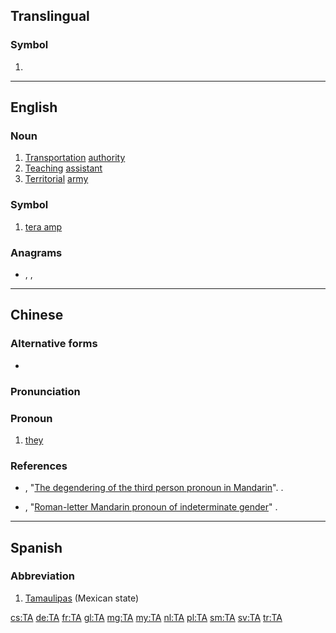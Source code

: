 {{also|Appendix:Variations of "ta"}}
==Translingual==
{{wikipedia}}

===Symbol===
{{mul-symbol}}

# {{SI-unit-abb|tera|ampere|[[electrical current]]}}

----

==English==

===Noun===
{{en-noun}}

# [[transportation|Transportation]] [[authority]]
# [[teaching|Teaching]] [[assistant]]
# [[territorial|Territorial]] [[army]]

===Symbol===
{{en-symbol}}

# [[tera amp]]

===Anagrams===
* {{l|en|'at}}, {{l|en|AT}}, {{l|en|at}}

----

==Chinese==

===Alternative forms===
* {{l|zh|ta}}

===Pronunciation===
{{zh-pron
|m=tā
|cat=pronoun
}}

===Pronoun===
{{zh-pronoun}}

# {{n-g|An alternative spelling of the third-person pronoun {{zh-l|他}} that is explicitly gender-neutral:}} [[they]]

===References===
* {{w|Victor Mair}}, "[http://languagelog.ldc.upenn.edu/nll/?p=8937 The degendering of the third person pronoun in Mandarin]". {{w|Language Log}}.
* {{w|Victor Mair}}, "[http://languagelog.ldc.upenn.edu/nll/?p=27280 Roman-letter Mandarin pronoun of indeterminate gender]" {{w|Language Log}}.

----

==Spanish==

===Abbreviation===
{{rfc-header|Abbreviation}}
{{head|es|abbreviation}}

# [[Tamaulipas]] (Mexican state)

[[cs:TA]]
[[de:TA]]
[[fr:TA]]
[[gl:TA]]
[[mg:TA]]
[[my:TA]]
[[nl:TA]]
[[pl:TA]]
[[sm:TA]]
[[sv:TA]]
[[tr:TA]]
